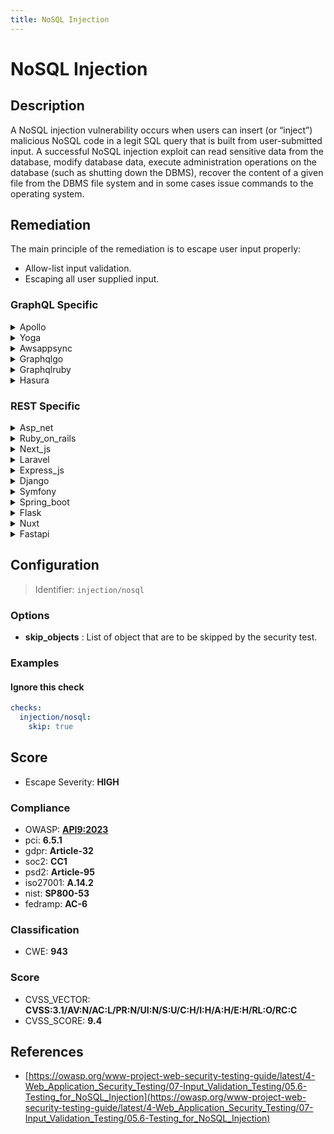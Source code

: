 ```yaml
---
title: NoSQL Injection
---
```


# NoSQL Injection

## Description

A NoSQL injection vulnerability occurs when users can insert (or “inject”) malicious NoSQL code in a legit SQL query that is built from user-submitted input.
A successful NoSQL injection exploit can read sensitive data from the database, modify database data, execute administration operations on the database (such as shutting down the DBMS), recover the content of a given file from the DBMS file system and in some cases issue commands to the operating system.


## Remediation

The main principle of the remediation is to escape user input properly:
- Allow-list input validation.
- Escaping all user supplied input.



### GraphQL Specific

<details>
    <summary>Apollo</summary>

To prevent NoSQL injection in Apollo framework, ensure that all user-supplied input is validated and sanitized. Use parameterized queries with the appropriate data binding methods provided by the database driver or ORM. Avoid constructing queries with string concatenation. Implement proper access controls and regularly update the Apollo server and any underlying database packages to patch known vulnerabilities.

</details>

<details>
    <summary>Yoga</summary>

To prevent NoSQL injection in the Yoga framework engine, ensure that all database queries are constructed using parameterized queries or prepared statements. Avoid concatenating user input directly into database queries. Validate and sanitize all user inputs to remove malicious injection payloads. Additionally, implement proper access controls and use the principle of least privilege to minimize the potential impact of any successful injection attack.

</details>

<details>
    <summary>Awsappsync</summary>

To mitigate NoSQL injection vulnerabilities in AWS AppSync, ensure that all user-supplied input is validated and sanitized. Use AWS AppSync's built-in support for parameterized resolvers and the VTL (Velocity Template Language) to safely handle user input. Avoid directly concatenating user input into queries or filter expressions. Implement strict input validation routines to check for expected data types and patterns. Additionally, employ AWS IAM policies and AppSync's fine-grained access control mechanisms to restrict access to underlying data sources and limit the potential impact of a successful injection attack.

</details>

<details>
    <summary>Graphqlgo</summary>

To mitigate NoSQL injection vulnerabilities in a GraphQL Go framework engine, ensure that all user-supplied input is properly sanitized and validated. Use parameterized queries or prepared statements to handle data input, and employ a library that provides built-in protection against injection attacks. Additionally, implement proper access controls and regularly audit your code for potential injection flaws.

</details>

<details>
    <summary>Graphqlruby</summary>

In the GraphQL Ruby framework, to prevent NoSQL injection attacks, ensure that all user-supplied input is validated and sanitized. Use the built-in mechanisms for parameterized queries and arguments to avoid directly interpolating variables into queries. Additionally, employ proper access control checks and adhere to the principle of least privilege when designing your schema and resolvers.

</details>

<details>
    <summary>Hasura</summary>

To prevent NoSQL injection in Hasura, ensure that all GraphQL queries and mutations are constructed using parameterized arguments rather than string concatenation. Additionally, apply strict input validation, use Hasura's permission system to restrict data access, and regularly update Hasura to incorporate security fixes.

</details>


### REST Specific

<details>
    <summary>Asp_net</summary>

To prevent NoSQL injection in ASP.NET applications, use parameterized queries with ORM frameworks like Entity Framework, which automatically handle the use of parameters. Avoid building queries with string concatenation, and validate and sanitize all user input. Implement proper error handling to prevent leakage of database information in error messages. Additionally, apply the principle of least privilege by restricting database permissions for application users.

</details>

<details>
    <summary>Ruby_on_rails</summary>

In Ruby on Rails, prevent NoSQL injection by using parameterized queries with the ActiveRecord ORM, which ensures that user input is treated as data rather than executable code. Additionally, avoid directly passing user input to methods that perform database operations, and implement input validation to sanitize and verify the data before it's used in a query.

</details>

<details>
    <summary>Next_js</summary>

In the Next.js framework, to prevent NoSQL injection attacks, ensure that all database queries are constructed using parameterized queries or prepared statements. Avoid concatenating or interpolating user input directly into queries. Utilize libraries that provide built-in protection against injection, and always validate and sanitize user input to enforce the expected data type and format. Additionally, implement proper access controls and regularly audit your code for security vulnerabilities.

</details>

<details>
    <summary>Laravel</summary>

In Laravel, to prevent NoSQL injection attacks, always use Eloquent ORM or the query builder's parameter binding feature to handle your database queries. Avoid raw queries or constructing queries with user input directly. When using Eloquent, leverage its built-in protection against injection by utilizing model binding and mass assignment protection. Additionally, validate and sanitize all user inputs using Laravel's validation features to ensure that the data conforms to expected formats before it is used in any database query.

</details>

<details>
    <summary>Express_js</summary>

In Express.js applications using NoSQL databases like MongoDB, prevent NoSQL injection attacks by using parameterized queries with libraries such as Mongoose, which automatically sanitize input. Avoid constructing queries with string concatenation. Additionally, implement input validation using middleware like express-validator to ensure that the data conforms to expected formats. Regularly update your database drivers and frameworks to incorporate security patches.

</details>

<details>
    <summary>Django</summary>

In Django, ensure that you use the Django ORM properly to avoid NoSQL injection vulnerabilities. Always use the built-in querysets and avoid directly passing user input into filter() or raw() methods. For instance, instead of using raw string concatenation, leverage the ORM's parameterized query capabilities such as YourModel.objects.filter(field_name=user_input). This ensures that Django will handle the necessary escaping and formatting of inputs. Additionally, validate and sanitize all user inputs to ensure they meet the expected format and type. Regularly update Django to the latest version to benefit from security patches and improvements.

</details>

<details>
    <summary>Symfony</summary>

In the Symfony framework, to prevent NoSQL injection attacks, use the Doctrine ODM (Object Document Mapper) or ORM (Object Relational Mapper) with parameterized queries or prepared statements. Ensure that all user-supplied input is sanitized and validated before being used in database queries. Additionally, implement proper access controls and use the latest security practices recommended by Symfony's documentation.

</details>

<details>
    <summary>Spring_boot</summary>

In the Spring Boot framework, to prevent NoSQL injection attacks, it is recommended to use parameterized queries or Spring Data repositories. Avoid constructing queries using string concatenation with user input. Instead, leverage Spring Data's support for query methods, which automatically apply parameter binding and sanitization. For more complex queries, use Criteria API or QueryDSL to ensure that user input is handled safely. Additionally, validate and sanitize all user inputs to ensure they conform to expected formats. Implement proper authentication and authorization checks to restrict access to sensitive data and operations.

</details>

<details>
    <summary>Flask</summary>

In Flask applications using NoSQL databases, ensure that you use parameterized queries or the equivalent feature provided by the database driver, such as the 'safe' parameter in PyMongo. Avoid constructing queries with string concatenation or interpolation of user-supplied input. Additionally, apply proper input validation, use database-specific escaping functions, and implement access controls to mitigate NoSQL injection risks.

</details>

<details>
    <summary>Nuxt</summary>

In Nuxt.js applications, to prevent NoSQL injection attacks, ensure that all database queries are constructed using parameterized queries or prepared statements. This approach allows the database to distinguish between code and data, regardless of user input. Additionally, validate and sanitize all user input to remove potential malicious injection code. Implement proper error handling to avoid revealing database structures in error messages. Regularly review and update dependencies to mitigate vulnerabilities in third-party packages. Use security libraries and modules that are designed to protect against injection attacks. Finally, employ a robust authentication and authorization strategy to limit database access.

</details>

<details>
    <summary>Fastapi</summary>

In FastAPI, to prevent NoSQL injection attacks, ensure that you use a proper database driver that supports parameterized queries or prepared statements. Avoid constructing queries using string concatenation with user input. Instead, leverage the features of the chosen ODM (Object Document Mapper) like `motor` for MongoDB, which typically provide methods to safely create queries with placeholders for parameters. Additionally, validate and sanitize all user input rigorously to ensure that it conforms to expected formats. Implement proper error handling to avoid revealing sensitive information about the database structure in error messages.

</details>

## Configuration

> Identifier: `injection/nosql`

### Options

- **skip_objects** : List of object that are to be skipped by the security test.




### Examples



#### Ignore this check

```yaml
checks:
  injection/nosql:
    skip: true
```




## Score

- Escape Severity: **<span className="high-severity">HIGH</span>**

### Compliance

- OWASP: **[API9:2023](https://github.com/OWASP/API-Security/blob/master/editions/2023/en/0xa9-improper-inventory-management.md)**
- pci: **6.5.1**
- gdpr: **Article-32**
- soc2: **CC1**
- psd2: **Article-95**
- iso27001: **A.14.2**
- nist: **SP800-53**
- fedramp: **AC-6**

### Classification

- CWE: **943**




### Score

- CVSS_VECTOR: **CVSS:3.1/AV:N/AC:L/PR:N/UI:N/S:U/C:H/I:H/A:H/E:H/RL:O/RC:C**
- CVSS_SCORE: **9.4**

## References

- [https://owasp.org/www-project-web-security-testing-guide/latest/4-Web_Application_Security_Testing/07-Input_Validation_Testing/05.6-Testing_for_NoSQL_Injection](https://owasp.org/www-project-web-security-testing-guide/latest/4-Web_Application_Security_Testing/07-Input_Validation_Testing/05.6-Testing_for_NoSQL_Injection)
  